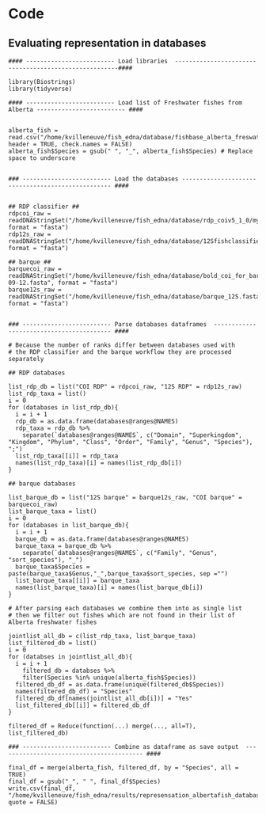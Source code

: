 # Code {-}


## Evaluating representation in databases {-}

```verbose
#### ------------------------- Load libraries  ------------------------------------------------------####  

library(Biostrings)
library(tidyverse)

#### ------------------------- Load list of Freshwater fishes from Alberta ------------------------- ####  


alberta_fish = read.csv("/home/kvilleneuve/fish_edna/database/fishbase_alberta_freswater.csv", header = TRUE, check.names = FALSE)
alberta_fish$Species = gsub(" ", "_", alberta_fish$Species) # Replace space to underscore 


### ------------------------- Load the databases -------------------------------------------------- #### 


## RDP classifier ## 
rdpcoi_raw = readDNAStringSet("/home/kvilleneuve/fish_edna/database/rdp_coiv5_1_0/mydata_ref/mytrainseq.fasta", format = "fasta")
rdp12s_raw = readDNAStringSet("/home/kvilleneuve/fish_edna/database/12Sfishclassifier/mydata_training/mytrainseq.fasta", format = "fasta")

## barque ##
barquecoi_raw = readDNAStringSet("/home/kvilleneuve/fish_edna/database/bold_coi_for_barque_2023-09-12.fasta", format = "fasta")
barque12s_raw = readDNAStringSet("/home/kvilleneuve/fish_edna/database/barque_12S.fasta", format = "fasta")


### ------------------------- Parse databases dataframes  ----------------------------------------- #### 

# Because the number of ranks differ between databases used with 
# the RDP classifier and the barque workflow they are processed separately 

## RDP databases 

list_rdp_db = list("COI RDP" = rdpcoi_raw, "12S RDP" = rdp12s_raw)
list_rdp_taxa = list()
i = 0 
for (databases in list_rdp_db){
  i = i + 1
  rdp_db = as.data.frame(databases@ranges@NAMES)
  rdp_taxa = rdp_db %>% 
    separate(`databases@ranges@NAMES`, c("Domain", "Superkingdom", "Kingdom", "Phylum", "Class", "Order", "Family", "Genus", "Species"), ";")
  list_rdp_taxa[[i]] = rdp_taxa
  names(list_rdp_taxa)[i] = names(list_rdp_db[i])
}

## barque databases 

list_barque_db = list("12S barque" = barque12s_raw, "COI barque" = barquecoi_raw)
list_barque_taxa = list()
i = 0 
for (databases in list_barque_db){
  i = i + 1
  barque_db = as.data.frame(databases@ranges@NAMES) 
  barque_taxa = barque_db %>% 
    separate(`databases@ranges@NAMES`, c("Family", "Genus", "sort_species"), "_")
  barque_taxa$Species = paste(barque_taxa$Genus,"_",barque_taxa$sort_species, sep ="")
  list_barque_taxa[[i]] = barque_taxa
  names(list_barque_taxa)[i] = names(list_barque_db[i])
}

# After parsing each databases we combine them into as single list 
# then we filter out fishes which are not found in their list of Alberta freshwater fishes

jointlist_all_db = c(list_rdp_taxa, list_barque_taxa)
list_filtered_db = list()
i = 0
for (databses in jointlist_all_db){
  i = i + 1
    filtered_db = databses %>%
    filter(Species %in% unique(alberta_fish$Species))
  filtered_db_df = as.data.frame(unique(filtered_db$Species))
  names(filtered_db_df) = "Species"
  filtered_db_df[names(jointlist_all_db[i])] = "Yes"
  list_filtered_db[[i]] = filtered_db_df
}

filtered_df = Reduce(function(...) merge(..., all=T), list_filtered_db)

### ------------------------- Combine as dataframe as save output  ----------------------------------------- #### 

final_df = merge(alberta_fish, filtered_df, by = "Species", all = TRUE)
final_df = gsub("_", " ", final_df$Species)
write.csv(final_df, "/home/kvilleneuve/fish_edna/results/represensation_albertafish_databases.csv", quote = FALSE)
``` 
